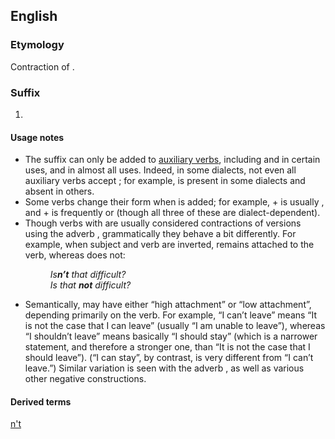 {{also|n't|not}}
==English==

===Etymology===
Contraction of {{m|en|not}}.

===Suffix===
{{en-suffix}}

# {{non-gloss definition|[[negate|Negates]] the meaning of the clause in which it occurs.}}

====Usage notes====
* The suffix {{m|en||-n’t}} can only be added to [[auxiliary verb]]s, including {{m|en|dare}} and {{m|en|need}} in certain uses, and {{m|en|be}} in almost all uses. Indeed, in some dialects, not even all auxiliary verbs accept {{m|en||-n’t}}; for example, {{m|en|mayn't|mayn’t}} is present in some dialects and absent in others.
* Some verbs change their form when {{m|en||-n’t}} is added; for example, {{m|en|shall}} + {{m|en||-n’t}} is usually {{m|en|shan't|shan’t}}, and {{m|en|am}} + {{m|en||-n’t}} is frequently {{m|en|aren't|aren’t}} or {{m|en|ain't|ain’t}} (though all three of these are dialect-dependent).
* Though verbs with {{m|en||-n’t}} are usually considered contractions of versions using the adverb {{m|en|not}}, grammatically they behave a bit differently. For example, when subject and verb are inverted, {{m|en||-n’t}} remains attached to the verb, whereas {{m|en||not}} does not:
*: ''Is'''n’t''' that difficult?''
*: ''Is that '''not''' difficult?''
* Semantically, {{m|en||-n’t}} may have either “high attachment” or “low attachment”, depending primarily on the verb. For example, “I can’t leave” means “It is not the case that I can leave” (usually “I am unable to leave”), whereas “I shouldn’t leave” means basically “I should stay” (which is a narrower statement, and therefore a stronger one, than “It is not the case that I should leave”). (“I can stay”, by contrast, is very different from “I can’t leave.”) Similar variation is seen with the adverb {{m|en||not}}, as well as various other negative constructions.

====Derived terms====
{{suffixsee|en}}

[[Category:English unproductive suffixes|n't]]